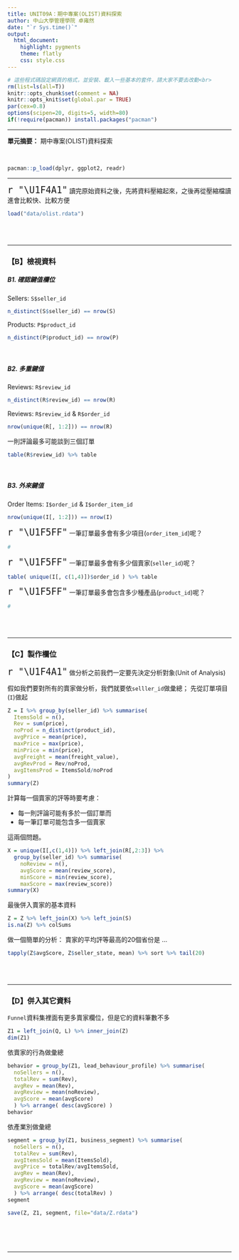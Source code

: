 ```yaml
---
title: UNIT09A：期中專案(OLIST)資料探索
author: 中山大學管理學院 卓雍然
date: "`r Sys.time()`"
output: 
  html_document:
    highlight: pygments
    theme: flatly
    css: style.css
---
```


```r
# 這些程式碼設定網頁的格式，並安裝、載入一些基本的套件，請大家不要去改動<br>
rm(list=ls(all=T))
knitr::opts_chunk$set(comment = NA)
knitr::opts_knit$set(global.par = TRUE)
par(cex=0.8)
options(scipen=20, digits=5, width=80)
if(!require(pacman)) install.packages("pacman")
```
<hr>

**單元摘要：** 期中專案(OLIST)資料探索

<br>
```r
pacman::p_load(dplyr, ggplot2, readr)
```
<hr>


<span style="font-size:24px">`r "\U1F4A1"`</span>
讀完原始資料之後，先將資料壓縮起來，之後再從壓縮檔讀進會比較快、比較方便<br>
```r
load("data/olist.rdata")
```

<br><br><hr>

### 【B】檢視資料

##### B1. 確認鍵值欄位

Sellers: `S$seller_id`
```r
n_distinct(S$seller_id) == nrow(S)
```

Products: `P$product_id`
```r
n_distinct(P$product_id) == nrow(P)
```
<br>

##### B2. 多重鍵值

Reviews: `R$review_id`
```r
n_distinct(R$review_id) == nrow(R)
```

Reviews: `R$review_id` & `R$order_id`
```r
nrow(unique(R[, 1:2])) == nrow(R)
```

一則評論最多可能談到三個訂單
```r
table(R$review_id) %>% table
```
<br>

##### B3. 外來鍵值
Order Items: `I$order_id` & `I$order_item_id`
```r
nrow(unique(I[, 1:2])) == nrow(I)
```

<span style="font-size:24px">`r "\U1F5FF"`</span>
一筆訂單最多會有多少項目(`order_item_id`)呢？
```r
#
```

<span style="font-size:24px">`r "\U1F5FF"`</span>
一筆訂單最多會有多少個賣家(`seller_id`)呢？ 
```r
table( unique(I[, c(1,4)])$order_id ) %>% table
```

<span style="font-size:24px">`r "\U1F5FF"`</span>
一筆訂單最多會包含多少種產品(`product_id`)呢？
```r
#
```

<br><br><hr>

### 【C】製作欄位

<span style="font-size:24px">`r "\U1F4A1"`</span>
做分析之前我們一定要先決定分析對象(Unit of Analysis)<br>

假如我們要對所有的賣家做分析，我們就要依`selller_id`做彙總； 先從訂單項目(`I`)做起 
```r
Z = I %>% group_by(seller_id) %>% summarise(
  ItemsSold = n(),
  Rev = sum(price),
  noProd = n_distinct(product_id),
  avgPrice = mean(price),
  maxPrice = max(price),
  minPrice = min(price),
  avgFreight = mean(freight_value),
  avgRevProd = Rev/noProd,
  avgItemsProd = ItemsSold/noProd
)
summary(Z)
```


計算每一個賣家的評等時要考慮：

+ 每一則評論可能有多於一個訂單而
+ 每一筆訂單可能包含多一個賣家

這兩個問題。
```r
X = unique(I[,c(1,4)]) %>% left_join(R[,2:3]) %>% 
  group_by(seller_id) %>% summarise(
    noReview = n(),
    avgScore = mean(review_score),
    minScore = min(review_score),
    maxScore = max(review_score)) 
summary(X)
```

最後併入賣家的基本資料
```r
Z = Z %>% left_join(X) %>% left_join(S)
is.na(Z) %>% colSums
```

做一個簡單的分析： 賣家的平均評等最高的20個省份是 ...
```r
tapply(Z$avgScore, Z$seller_state, mean) %>% sort %>% tail(20) 
```

<br><br><hr>

### 【D】併入其它資料
`Funnel`資料集裡面有更多賣家欄位，但是它的資料筆數不多
```r
Z1 = left_join(Q, L) %>% inner_join(Z)
dim(Z1)
```

依賣家的行為做彙總
```r
behavior = group_by(Z1, lead_behaviour_profile) %>% summarise(
  noSellers = n(),
  totalRev = sum(Rev),
  avgRev = mean(Rev),
  avgReview = mean(noReview),
  avgScore = mean(avgScore)
  ) %>% arrange( desc(avgScore) )
behavior
```

依產業別做彙總
```r
segment = group_by(Z1, business_segment) %>% summarise(
  noSellers = n(),
  totalRev = sum(Rev),
  avgItemsSold = mean(ItemsSold),
  avgPrice = totalRev/avgItemsSold,
  avgRev = mean(Rev),
  avgReview = mean(noReview),
  avgScore = mean(avgScore)
  ) %>% arrange( desc(totalRev) )
segment
```

```r
save(Z, Z1, segment, file="data/Z.rdata")
```
  

<br><br><br><hr>



